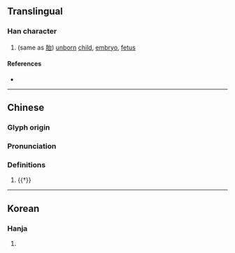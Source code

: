 {{character info/new}}
==Translingual==

===Han character===
{{Han char|rn=39|rad=子|as=05|sn=8|four=|canj=NDIR|ids=⿰子台}}

# (same as [[胎]]) [[unborn]] [[child]], [[embryo]], [[fetus]]

====References====
* {{Han ref|kx=0278.180|dkj=06962|dj=0547.020|hdz=21015.030|uh=5B61|ud=23393}}

----
==Chinese==
{{zh-forms}}

===Glyph origin===
{{Han etym}}

===Pronunciation===
{{zh-pron
|m=tāi
|c=toi1
|mc=y
|oc=y
|cat=v,n
}}

===Definitions===
{{zh-hanzi}}

# {{†}} {{zh-alt-form|胎}}
----

==Korean==

===Hanja===
{{ko-hanja|hangeul=태|rv=tae|mr=t'ae}}

# {{defn|lang=ko|sort=子05}}